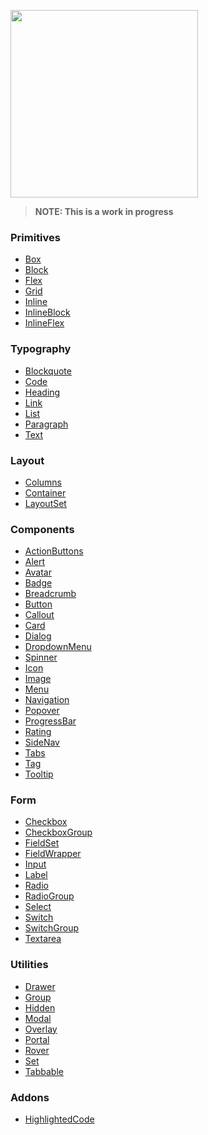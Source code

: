 <img src="/logo.png" width="300"></img>

> **NOTE: This is a work in progress**

### Primitives

- [Box](/primitives/box)
- [Block](/primitives/block)
- [Flex](/primitives/flex)
- [Grid](/primitives/grid)
- [Inline](/primitives/inline)
- [InlineBlock](/primitives/inlineblock)
- [InlineFlex](/primitives/inlineflex)

### Typography

- [Blockquote](/typography/blockquote)
- [Code](/typography/code)
- [Heading](/typography/heading)
- [Link](/typography/link)
- [List](/typography/list)
- [Paragraph](/typography/paragraph)
- [Text](/typography/text)

### Layout

- [Columns](/layout/columns)
- [Container](/layout/container)
- [LayoutSet](/layout/layoutset)

### Components

- [ActionButtons](/components/actionbuttons)
- [Alert](/components/alert)
- [Avatar](/components/avatar)
- [Badge](/components/badge)
- [Breadcrumb](/components/breadcrumb)
- [Button](/components/button)
- [Callout](/components/callout)
- [Card](/components/card)
- [Dialog](/components/dialog)
- [DropdownMenu](/components/dropdownmenu)
- [Spinner](/components/spinner)
- [Icon](/components/icon)
- [Image](/components/image)
- [Menu](/components/menu)
- [Navigation](/components/navigation)
- [Popover](/components/popover)
- [ProgressBar](/components/progressbar)
- [Rating](/components/rating)
- [SideNav](/components/sidenav)
- [Tabs](/components/tabs)
- [Tag](/components/tag)
- [Tooltip](/components/tooltip)

### Form

- [Checkbox](/form/checkbox)
- [CheckboxGroup](/form/checkboxgroup)
- [FieldSet](/form/fieldset)
- [FieldWrapper](/form/fieldwrapper)
- [Input](/form/input)
- [Label](/form/label)
- [Radio](/form/radio)
- [RadioGroup](/form/radiogroup)
- [Select](/form/select)
- [Switch](/form/switch)
- [SwitchGroup](/form/switchgroup)
- [Textarea](/form/textarea)

### Utilities

- [Drawer](/utilities/drawer)
- [Group](/utilities/group)
- [Hidden](/utilities/hidden)
- [Modal](/utilities/modal)
- [Overlay](/utilities/overlay)
- [Portal](/utilities/portal)
- [Rover](/utilities/rover)
- [Set](/utilities/set)
- [Tabbable](/utilities/tabbable)

### Addons

- [HighlightedCode](/addons/highlightedcode)
